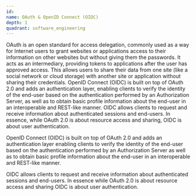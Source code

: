```yaml
---
id:
name: OAuth & OpenID Connect (OIDC)
depth: 1
quadrant: software_engineering
---
```


OAuth is an open standard for access delegation, commonly used as a way for Internet users to grant websites or applications access to their information on other websites but without giving them the passwords. It acts as an intermediary, providing tokens to applications after the user has approved access. This allows users to share their data from one site (like a social network or cloud storage) with another site or application without sharing their credentials. OpenID Connect (OIDC) is built on top of OAuth 2.0 and adds an authentication layer, enabling clients to verify the identity of the end-user based on the authentication performed by an Authorization Server, as well as to obtain basic profile information about the end-user in an interoperable and REST-like manner. OIDC allows clients to request and receive information about authenticated sessions and end-users. In essence, while OAuth 2.0 is about resource access and sharing, OIDC is about user authentication.

OpenID Connect (OIDC) is built on top of OAuth 2.0 and adds an authentication layer enabling clients to verify
the identity of the end-user based on the authentication performed by an Authorization Server as well as to
obtain basic profile information about the end-user in an interoperable and REST-like manner.

OIDC allows clients to request and receive information about authenticated sessions and end-users.
In essence while OAuth 2.0 is about resource access and sharing OIDC is about user authentication.
